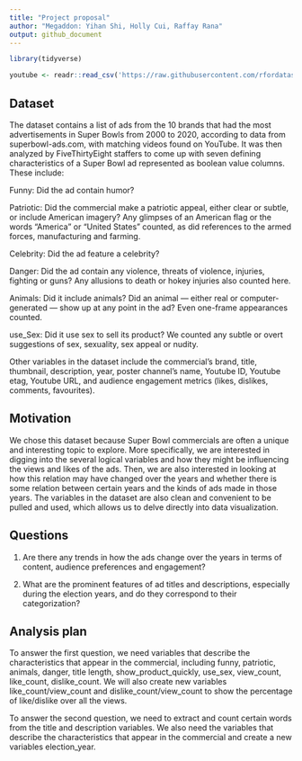 ```yaml
---
title: "Project proposal"
author: "Megaddon: Yihan Shi, Holly Cui, Raffay Rana"
output: github_document
---
```


```r
library(tidyverse)
```

```r
youtube <- readr::read_csv('https://raw.githubusercontent.com/rfordatascience/tidytuesday/master/data/2021/2021-03-02/youtube.csv')
```

## Dataset

The dataset contains a list of ads from the 10 brands that had the most advertisements 
in Super Bowls from 2000 to 2020, according to data from superbowl-ads.com, with 
matching videos found on YouTube. It was then analyzed by FiveThirtyEight staffers
to come up with seven defining characteristics of a Super Bowl ad represented as
boolean value columns. These include:
 
Funny: Did the ad contain humor?

Patriotic: Did the commercial make a patriotic appeal, either clear or subtle, 
or include American imagery? Any glimpses of an American flag or the words "America" 
or "United States" counted, as did references to the armed forces, manufacturing
and farming.

Celebrity: Did the ad feature a celebrity?

Danger: Did the ad contain any violence, threats of violence, injuries, fighting 
or guns? Any allusions to death or hokey injuries also counted here.

Animals: Did it include animals? Did an animal — either real or computer-generated 
— show up at any point in the ad? Even one-frame appearances counted.

use_Sex: Did it use sex to sell its product? We counted any subtle or overt 
suggestions of sex, sexuality, sex appeal or nudity.
 
Other variables in the dataset include the commercial’s brand, title, thumbnail,
description, year, poster channel’s name, Youtube ID, Youtube etag, Youtube URL,
and audience engagement metrics (likes, dislikes, comments, favourites).  


## Motivation

We chose this dataset because Super Bowl commercials are often a unique and 
interesting topic to explore. More specifically, we are interested in digging 
into the several logical variables and how they might be influencing the views and
likes of the ads. Then, we are also interested in looking at how this relation 
may have changed over the years and whether there is some relation between certain
years and the kinds of ads made in those years. The variables in the dataset are 
also clean and convenient to be pulled and used, which allows us to delve directly
into data visualization. 

## Questions

1. Are there any trends in how the ads change over the years in terms of content, 
audience preferences and engagement? 

2. What are the prominent features of ad titles and descriptions, especially 
during the election years, and do they correspond to their categorization?


## Analysis plan

To answer the first question, we need variables that describe the characteristics 
that appear in the commercial, including funny, patriotic, animals, danger, title 
length, show_product_quickly, use_sex, view_count, like_count, dislike_count. We
will also create new variables like_count/view_count and dislike_count/view_count
to show the percentage of like/dislike over all the views. 
 
To answer the second question, we need to extract and count certain words from 
the title and description variables. We also need the variables that describe
the characteristics that appear in the commercial and create a new variables 
election_year.

